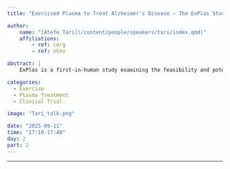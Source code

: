```yaml
---
title: "Exercised Plasma to Treat Alzheimer's Disease – The ExPlas Study"

author:
    name: "[Atefe Tari](/content/people/speakers/tari/index.qmd)"
    affiliations:
        - ref: cerg
        - ref: ntnu

abstract: |
    ExPlas is a first-in-human study examining the feasibility and potential impact of administering plasma from exercise-trained donors to individuals with early Alzheimer’s disease.

categories:
  - Exercise
  - Plasma Treatment
  - Clinical Trial

image: "Tari_talk.png"

date: "2025-09-11"
time: "17:10-17:40"
day: 2
part: 2
---
```


***

<!-- <object data="/res/quarto.pdf" type="application/pdf" width="100%" height="600">
</object>  --> 
